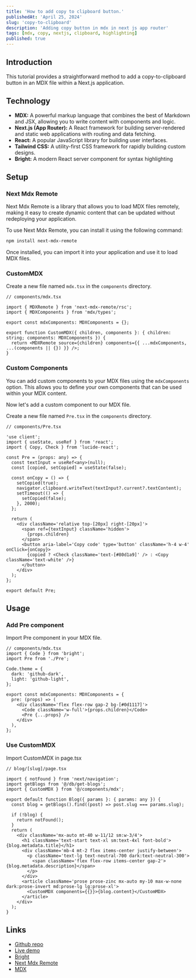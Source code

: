 ```yaml
---
title: 'How to add copy to clipboard button.'
publishedAt: 'April 25, 2024'
slug: 'copy-to-clipboard'
description: 'Adding copy button in mdx in next js app router'
tags: [mdx, copy, nextjs, clipboard, highlighting]
published: true
---
```


<RoundedImage src='/snippets/copy-to-clipboard.webp' width={800} height={600} alt='Acme Auth' />

## Introduction

This tutorial provides a straightforward method to add a copy-to-clipboard button in an MDX file within a Next.js application.

## Technology

- **MDX:** A powerful markup language that combines the best of Markdown and JSX, allowing you to write content with components and logic.
- **Next.js (App Router):** A React framework for building server-rendered and static web applications with routing and data fetching.
- **React:** A popular JavaScript library for building user interfaces.
- **Tailwind CSS:** A utility-first CSS framework for rapidly building custom designs.
- **Bright:** A modern React server component for syntax highlighting

## Setup

### Next Mdx Remote

Next Mdx Remote is a library that allows you to load MDX files remotely, making it easy to create dynamic content that can be updated without redeploying your application.

To use Next Mdx Remote, you can install it using the following command:

```bash
npm install next-mdx-remote
```

Once installed, you can import it into your application and use it to load MDX files.

### CustomMDX

Create a new file named `mdx.tsx` in the `components` directory.

```tsx
// components/mdx.tsx

import { MDXRemote } from 'next-mdx-remote/rsc';
import { MDXComponents } from 'mdx/types';

export const mdxComponents: MDXComponents = {};

export function CustomMDX({ children, components }: { children: string; components: MDXComponents }) {
  return <MDXRemote source={children} components={{ ...mdxComponents, ...(components || {}) }} />;
}
```

### Custom Components

You can add custom components to your MDX files using the `mdxComponents` option. This allows you to define your own components that can be used within your MDX content.

Now let's add a custom component to our MDX file.

Create a new file named `Pre.tsx` in the `components` directory.

```tsx
// components/Pre.tsx

'use client';
import { useState, useRef } from 'react';
import { Copy, Check } from 'lucide-react';

const Pre = (props: any) => {
  const textInput = useRef<any>(null);
  const [copied, setCopied] = useState(false);

  const onCopy = () => {
    setCopied(true);
    navigator.clipboard.writeText(textInput?.current?.textContent);
    setTimeout(() => {
      setCopied(false);
    }, 2000);
  };

  return (
    <div className='relative top-[20px] right-[20px]'>
      <span ref={textInput} className='hidden'>
        {props.children}
      </span>
      <button aria-label='Copy code' type='button' className='h-4 w-4' onClick={onCopy}>
        {copied ? <Check className='text-[#80d1a9]' /> : <Copy className='text-white' />}
      </button>
    </div>
  );
};

export default Pre;
```

## Usage

### Add Pre component

Import Pre component in your MDX file.

```tsx
// components/mdx.tsx
import { Code } from 'bright';
import Pre from './Pre';

Code.theme = {
  dark: 'github-dark',
  light: 'github-light',
};

export const mdxComponents: MDXComponents = {
  pre: (props) => (
    <div className='flex flex-row gap-2 bg-[#0d1117]'>
      <Code className='w-full'>{props.children}</Code>
      <Pre {...props} />
    </div>
  ),
};
```

### Use CustomMDX

Import CustomMDX in page.tsx

```tsx
// blog/[slug]/page.tsx

import { notFound } from 'next/navigation';
import getBlogs from '@/db/get-blogs';
import { CustomMDX } from '@/components/mdx';

export default function Blog({ params }: { params: any }) {
  const blog = getBlogs().find((post) => post.slug === params.slug);

  if (!blog) {
    return notFound();
  }
  return (
    <div className='mx-auto mt-40 w-11/12 sm:w-3/4'>
      <h1 className='text-start text-xl sm:text-4xl font-bold'>{blog.metadata.title}</h1>
      <div className='mb-4 mt-2 flex items-center justify-between'>
        <p className='text-lg text-neutral-700 dark:text-neutral-300'>
          <span className='flex flex-row items-center gap-2'>{blog.metadata.description}</span>
        </p>
      </div>
      <article className='prose prose-zinc mx-auto my-10 max-w-none dark:prose-invert md:prose-lg lg:prose-xl'>
        <CustomMDX components={{}}>{blog.content}</CustomMDX>
      </article>
    </div>
  );
}
```

## Links

- [Github repo](https://www.github.com/patelvivekdev/copy-to-clipboard)
- [Live demo](https://copy-to-clipboard-patelvivekdev.vercel.app/)
- [Bright](https://bright.codehike.org/)
- [Next Mdx Remote](https://github.com/hashicorp/next-mdx-remote)
- [MDX](https://mdxjs.com)
